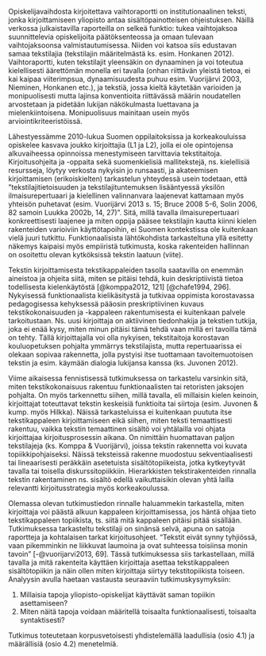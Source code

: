 ﻿

Opiskelijavaihdosta kirjoitettava vaihtoraportti on institutionaalinen teksti, jonka kirjoittamiseen yliopisto antaa sisältöpainotteisen ohjeistuksen. Näillä verkossa julkaistavilla raporteilla on selkeä funktio: tukea vaihtojaksoa suunnittelevia opiskelijoita päätöksenteossa ja omaan tulevaan vaihtojaksoonsa valmistautumisessa. Niiden voi katsoa siis edustavan samaa tekstilajia (tekstilajin määritelmästä ks. esim. Honkanen 2012). Vaihtoraportti, kuten tekstilajit yleensäkin on dynaaminen ja voi toteutua kielellisesti äärettömän monella eri tavalla (onhan riittävän yleistä tietoa, ei kai kaipaa viiterimpsua, dynaamisuudesta puhuu esim. Vuorijärvi 2003, Nieminen, Honkanen etc.), ja tekstiä, jossa kieltä käytetään varioiden ja monipuolisesti mutta lajinsa konventioita riittävässä määrin noudatellen arvostetaan ja pidetään lukijan näkökulmasta luettavana ja mielenkiintoisena. Monipuolisuus mainitaan usein myös arviointikriteeristöissä.

Lähestyessämme 2010-lukua Suomen oppilaitoksissa ja korkeakouluissa opiskelee kasvava joukko kirjoittajia (L1 ja L2), jolla ei ole opintojensa alkuvaiheessa opinnoissa menestymiseen tarvittavia tekstitaitoja.  Kirjoitusohjeita ja -oppaita sekä suomenkielisiä mallitekstejä, ns. kielellisiä resursseja, löytyy verkosta nykyisin jo runsaasti, ja akateemisen kirjoittamisen (erikoiskielten) tarkastelun yhteydessä usein todetaan, että ”tekstilajitietoisuuden ja tekstilajituntemuksen lisääntyessä yksilön ilmaisurepertuaari ja kielellinen valinnanvara laajenevat kattamaan myös yhteisön puhetavat (esim. Vuorijärvi 2013 s. 15; Bruce 2008 5-6, Solin 2006, 82 samoin Luukka 2002b, 14, 27)”.  Sitä, millä tavalla ilmaisurepertuaari konkreettisesti laajenee ja miten oppija pääsee tekstilajin kautta kiinni kielen rakenteiden varioiviin käyttötapoihin, ei Suomen kontekstissa ole kuitenkaan vielä juuri tutkittu. Funktionaalisista lähtökohdista tarkasteltuna yllä esitetty näkemys kaipaisi myös empiiristä tutkimusta, koska rakenteiden hallinnan on osoitettu olevan kytköksissä tekstin laatuun (viite). 

Tekstin kirjoittamisesta tekstikappaleiden tasolla saatavilla on enemmän aineistoa ja ohjeita siitä, miten se pitäisi tehdä, kuin deskriptiivistä tietoa todellisesta kielenkäytöstä [@komppa2012, 121] [@chafe1994, 296].  Nykyisessä funktionaalista kielikäsitystä ja tutkivaa oppimista korostavassa pedagogisessa kehyksessä pääosin preskriptiivinen kuvaus tekstikokonaisuuden ja -kappaleen rakentumisesta ei kuitenkaan palvele tarkoitustaan. Ns. uusi kirjoittaja on aktiivinen tiedonhakija ja tekstien tutkija, joka ei enää kysy, miten minun pitäisi tämä tehdä vaan millä eri tavoilla tämä on tehty. Tällä kirjoittajalla voi olla nykyisen, tekstitaitoja korostavan kouluopetuksen pohjalta ymmärrys tekstilajista, mutta repertuaarissa ei olekaan sopivaa rakennetta, jolla pystyisi itse tuottamaan tavoitemuotoisen tekstin ja esim. käymään dialogia lukijansa kanssa (ks. Juvonen 2012). 

Viime aikaisessa fennistisessä tutkimuksessa on tarkastelu varsinkin sitä, miten tekstikokonaisuus rakentuu funktionaalisten tai retoristen jaksojen pohjalta. On myös tarkennettu siihen, millä tavalla, eli millaisin kielen keinoin, kirjoittajat toteuttavat tekstin keskeisiä funktioita tai siirtoja (esim. Juvonen & kump. myös Hilkka). Näissä tarkasteluissa ei kuitenkaan puututa itse tekstikappaleen kirjoittamiseen eikä siihen, miten teksti temaattisesti rakentuu, vaikka tekstin temaattinen sisältö voi yhtälailla voi ohjata kirjoittajaa kirjoitusprosessin aikana. On nimittäin huomattavan paljon tekstilajeja (ks. Komppa & Vuorijärvi), joissa tekstin rakennetta voi kuvata topiikkipohjaiseksi. Näissä teksteissä rakenne muodostuu sekventiaalisesti tai lineaarisesti peräkkäin asetetuista sisältötopiikeista, jotka kytkeytyvät tavalla tai toisella diskurssitopiikkiin. Hierarkkisten tekstirakenteiden rinnalla tekstin rakentaminen ns. sisältö edellä vaikuttaisikin olevan yhtä lailla relevantti kirjoitusstrategia myös korkeakoulussa.

Olemassa olevan tutkimustiedon rinnalle haluammekin tarkastella, miten kirjoittaja voi päästä alkuun kappaleen kirjoittamisessa, jos häntä ohjaa tieto tekstikappaleen topiikista, ts. siitä mitä kappaleen pitäisi pitää sisällään. Tutkimuksessa tarkasteltu tekstilaji on sinänsä selvä, apuna on satoja raportteja ja kohtalaisen tarkat kirjoitusohjeet. "Tekstit eivät synny tyhjiössä, vaan pikemminkin ne liikkuvat laumoina ja ovat suhteessa toisiinsa monin tavoin" [-@vuorijarvi2013, 69]. Tässä tutkimuksessa siis tarkastellaan, millä tavalla ja mitä rakenteita käyttäen kirjoittaja asettaa tekstikappaleen sisältötopiikin ja näin ollen miten kirjoittaja siirtyy tekstitopiikista toiseen. 
Analyysin avulla haetaan vastausta seuraaviin tutkimuskysymyksiin: 

1) Millaisia tapoja yliopisto-opiskelijat käyttävät saman topiikin asettamiseen?
2) Miten näitä tapoja voidaan määritellä toisaalta funktionaalisesti, toisaalta syntaktisesti?

Tutkimus toteutetaan korpusvetoisesti yhdistelemällä laadullisia (osio 4.1) ja määrällisiä (osio 4.2) menetelmiä. 
